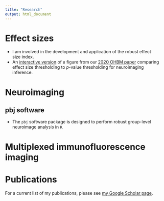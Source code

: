 ```yaml
---
title: "Research"
output: html_document
---
```


<link rel="stylesheet" href="academicons.css"/>
<link rel="stylesheet" href="styles.css" type="text/css">


# Effect sizes

* I am involved in the development and application of the robust effect size index.
* An [interactive version](statimagcoll.github.io/EST-2020/) of a figure from our [2020 OHBM paper](https://onlinelibrary.wiley.com/doi/10.1002/hbm.25374) comparing effect size thresholding to $p$-value thresholding for neuroimaging inference.

# Neuroimaging

## pbj software

* The `pbj` software package is designed to perform robust group-level neuroimage analysis in `R`.

# Multiplexed immunofluorescence imaging


# Publications

For a current list of my publications, please see [my Google Scholar page](https://scholar.google.com/citations?user=a3FPU6cAAAAJ&hl=en).